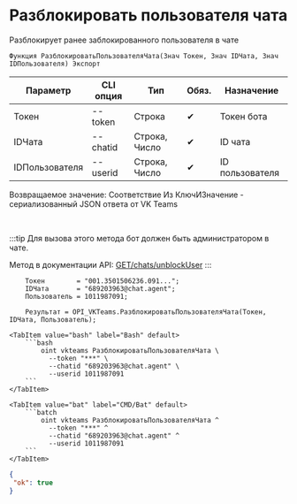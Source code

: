 ﻿---
sidebar_position: 9
---


# Разблокировать пользователя чата
 Разблокирует ранее заблокированного пользователя в чате



`Функция РазблокироватьПользователяЧата(Знач Токен, Знач IDЧата, Знач IDПользователя) Экспорт`

  | Параметр | CLI опция | Тип | Обяз. | Назначение |
  |-|-|-|-|-|
  | Токен | --token | Строка | &#x2714; | Токен бота |
  | IDЧата | --chatid | Строка, Число | &#x2714; | ID чата |
  | IDПользователя | --userid | Строка, Число | &#x2714; | ID пользователя |

  
  Возвращаемое значение:   Соответствие Из КлючИЗначение - сериализованный JSON ответа от VK Teams

<br/>

:::tip
Для вызова этого метода бот должен быть администратором в чате.

Метод в документации API: [GET ​​/chats/unblockUser](https://teams.vk.com/botapi/#/chats/get_chats_unblockUser)
:::
<br/>


```bsl title="Пример использования для 1С:Предприятие/OneScript"
    Токен        = "001.3501506236.091...";
    IDЧата       = "689203963@chat.agent";
    Пользователь = 1011987091;

    Результат = OPI_VKTeams.РазблокироватьПользователяЧата(Токен, IDЧата, Пользователь);
```
    

 <Tabs>
  
    <TabItem value="bash" label="Bash" default>
        ```bash
            oint vkteams РазблокироватьПользователяЧата \
              --token "***" \
              --chatid "689203963@chat.agent" \
              --userid 1011987091
        ```
    </TabItem>
  
    <TabItem value="bat" label="CMD/Bat" default>
        ```batch
            oint vkteams РазблокироватьПользователяЧата ^
              --token "***" ^
              --chatid "689203963@chat.agent" ^
              --userid 1011987091
        ```
    </TabItem>
</Tabs>


```json title="Результат"
{
 "ok": true
}
```
